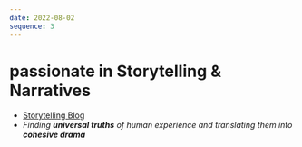 ```yaml
---
date: 2022-08-02
sequence: 3
---
```




# <Caps><Icon name="lucide:flame" />passionate in</Caps> Storytelling & Narratives

- <Icon name="lucide:globe" /> [Storytelling Blog](/blog)
- <Icon name="lucide:key" /> *Finding **universal truths** of human experience and translating them into **cohesive drama***